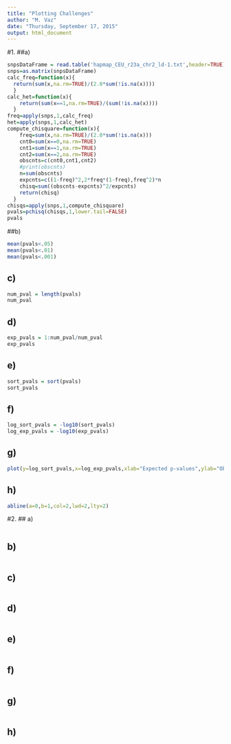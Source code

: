 ```yaml
---
title: "Plotting Challenges"
author: "M. Vaz"
date: "Thursday, September 17, 2015"
output: html_document
---
```

#1.
##a)
```r
snpsDataFrame = read.table('hapmap_CEU_r23a_chr2_ld-1.txt',header=TRUE)
snps=as.matrix(snpsDataFrame)
calc_freq=function(x){
  return(sum(x,na.rm=TRUE)/(2.0*sum(!is.na(x))))
  }
calc_het=function(x){
	return(sum(x==1,na.rm=TRUE)/(sum(!is.na(x))))
  }
freq=apply(snps,1,calc_freq)
het=apply(snps,1,calc_het)
compute_chisquare=function(x){
	freq=sum(x,na.rm=TRUE)/(2.0*sum(!is.na(x)))
	cnt0=sum(x==0,na.rm=TRUE)
	cnt1=sum(x==1,na.rm=TRUE)
	cnt2=sum(x==2,na.rm=TRUE)
	obscnts=c(cnt0,cnt1,cnt2)
	#print(obscnts)
	n=sum(obscnts)
	expcnts=c((1-freq)^2,2*freq*(1-freq),freq^2)*n
	chisq=sum((obscnts-expcnts)^2/expcnts)
	return(chisq)
  }
chisqs=apply(snps,1,compute_chisquare)
pvals=pchisq(chisqs,1,lower.tail=FALSE)
pvals
```

##b)
```r
mean(pvals<.05)
mean(pvals<.01)
mean(pvals<.001)
```

## c)
```r
num_pval = length(pvals)
num_pval
```

## d)
```r
exp_pvals = 1:num_pval/num_pval
exp_pvals
```

## e)
```r
sort_pvals = sort(pvals)
sort_pvals
```

## f)
```r
log_sort_pvals = -log10(sort_pvals)
log_exp_pvals = -log10(exp_pvals)
```

## g)
```r
plot(y=log_sort_pvals,x=log_exp_pvals,xlab="Expected p-values",ylab="Observed p-values")
```

## h)
```r
abline(a=0,b=1,col=2,lwd=2,lty=2)
```


#2.
## a)
```r

```

## b)
```r

```

## c)
```r

```

## d)
```r

```

## e)
```r

```

## f)
```r

```

## g)
```r

```

## h)
```r

```
